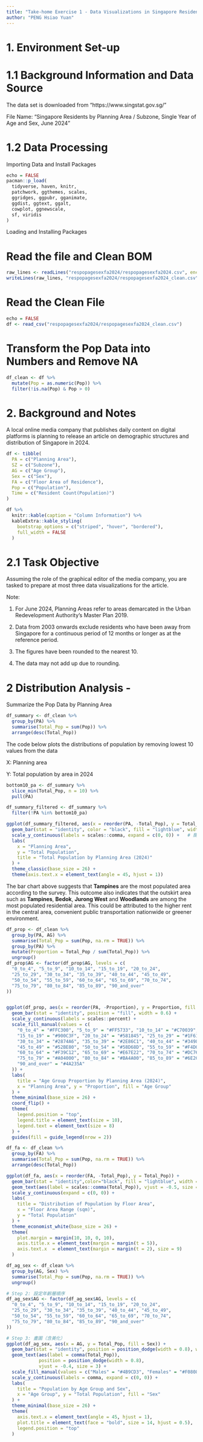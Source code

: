 ```yaml
---
title: "Take-home Exercise 1 - Data Visualizations in Singapore Residence by Planning Area"
author: "PENG Hsiao Yuan"
---
```


# 1. Environment Set-up

# 1.1 Background Information and Data Source

The data set is downloaded from "https://www.singstat.gov.sg/"

File Name: "Singapore Residents by Planning Area / Subzone, Single Year of Age and Sex, June 2024"

# 1.2 Data Processing

Importing Data and Install Packages

```r
echo = FALSE
pacman::p_load(
  tidyverse, haven, knitr,
  patchwork, ggthemes, scales,
  ggridges, ggpubr, gganimate,
  ggdist, ggtext, ggalt,
  cowplot, ggnewscale,
  sf, viridis
)
```

Loading and Installing Packages

# Read the file and Clean BOM

```r
raw_lines <- readLines("respopagesexfa2024/respopagesexfa2024.csv", encoding = "UTF-8")
writeLines(raw_lines, "respopagesexfa2024/respopagesexfa2024_clean.csv", useBytes = TRUE)
```

# Read the Clean File

```r
echo = FALSE
df <- read_csv("respopagesexfa2024/respopagesexfa2024_clean.csv")
```

# Transform the Pop Data into Numbers and Remove NA

```r
df_clean <- df %>%
  mutate(Pop = as.numeric(Pop)) %>%
  filter(!is.na(Pop) & Pop > 0)
```

# 2. Background and Notes

A local online media company that publishes daily content on digital platforms is planning to release an article on demographic structures and distribution of Singapore in 2024.

```r
df <- tibble(
  PA = c("Planning Area"),
  SZ = c("Subzone"),
  AG = c("Age Group"),
  Sex = c("Sex"),
  FA = c("Floor Area of Residence"),
  Pop = c("Population"),
  Time = c("Resident Count(Population)")
)

df %>%
  knitr::kable(caption = "Column Information") %>%
  kableExtra::kable_styling(
    bootstrap_options = c("striped", "hover", "bordered"),
    full_width = FALSE
  )
```

# 2.1 Task Objective

Assuming the role of the graphical editor of the media company, you are tasked to prepare at most three data visualizations for the article.

Note:

1)  For June 2024, Planning Areas refer to areas demarcated in the Urban Redevelopment Authority's Master Plan 2019.

2)  Data from 2003 onwards exclude residents who have been away from Singapore for a continuous period of 12 months or longer as at the reference period.

3)  The figures have been rounded to the nearest 10.

4)  The data may not add up due to rounding.

# 2 Distribution Analysis -

Summarize the Pop Data by Planning Area

```r
df_summary <- df_clean %>%
  group_by(PA) %>%
  summarise(Total_Pop = sum(Pop)) %>%
  arrange(desc(Total_Pop))
```

The code below plots the distributions of population by removing lowest 10 values from the data

X: Planning area

Y: Total population by area in 2024

```r

bottom10_pa <- df_summary %>%
  slice_min(Total_Pop, n = 10) %>%
  pull(PA)

df_summary_filtered <- df_summary %>%
  filter(!PA %in% bottom10_pa)

ggplot(df_summary_filtered, aes(x = reorder(PA, -Total_Pop), y = Total_Pop)) +
  geom_bar(stat = "identity", color = "black", fill = "lightblue", width = 0.75) +
  scale_y_continuous(labels = scales::comma, expand = c(0, 0)) +   # 關鍵：貼底
  labs(
    x = "Planning Area",
    y = "Total Population",
    title = "Total Population by Planning Area (2024)"
  ) +
  theme_classic(base_size = 26) +
  theme(axis.text.x = element_text(angle = 45, hjust = 1))
```

The bar chart above suggests that **Tampines** are the most populated area according to the survey. This outcome also indicates that the outskirt area such as **Tampines**, **Bedok**, **Jurong West** and **Woodlands** are among the most populated residential area. This could be attributed to the higher rent in the central area, convenient public transportation nationwide or greener environment.

```r

df_prop <- df_clean %>%
  group_by(PA, AG) %>%
  summarise(Total_Pop = sum(Pop, na.rm = TRUE)) %>%
  group_by(PA) %>%
  mutate(Proportion = Total_Pop / sum(Total_Pop)) %>%
  ungroup()
df_prop$AG <- factor(df_prop$AG, levels = c(
  "0_to_4", "5_to_9", "10_to_14", "15_to_19", "20_to_24",
  "25_to_29", "30_to_34", "35_to_39", "40_to_44", "45_to_49",
  "50_to_54", "55_to_59", "60_to_64", "65_to_69", "70_to_74",
  "75_to_79", "80_to_84", "85_to_89", "90_and_over"
))


ggplot(df_prop, aes(x = reorder(PA, -Proportion), y = Proportion, fill = AG)) +
  geom_bar(stat = "identity", position = "fill", width = 0.6) +
  scale_y_continuous(labels = scales::percent) +
  scale_fill_manual(values = c(
    "0_to_4" = "#FFC300", "5_to_9" = "#FF5733", "10_to_14" = "#C70039",
    "15_to_19" = "#900C3F", "20_to_24" = "#581845", "25_to_29" = "#1F618D",
    "30_to_34" = "#2874A6", "35_to_39" = "#2E86C1", "40_to_44" = "#3498DB",
    "45_to_49" = "#52BE80", "50_to_54" = "#58D68D", "55_to_59" = "#F4D03F",
    "60_to_64" = "#F39C12", "65_to_69" = "#E67E22", "70_to_74" = "#DC7633",
    "75_to_79" = "#A04000", "80_to_84" = "#BA4A00", "85_to_89" = "#6E2C00",
    "90_and_over" = "#4A235A"
  )) +
  labs(
    title = "Age Group Proportion by Planning Area (2024)",
    x = "Planning Area", y = "Proportion", fill = "Age Group"
  ) +
  theme_minimal(base_size = 26) +
  coord_flip() +
  theme(
    legend.position = "top",
    legend.title = element_text(size = 10),
    legend.text = element_text(size = 8)
  ) +
  guides(fill = guide_legend(nrow = 2))
```

```r
df_fa <- df_clean %>%
  group_by(FA) %>%
  summarise(Total_Pop = sum(Pop, na.rm = TRUE)) %>%
  arrange(desc(Total_Pop))

ggplot(df_fa, aes(x = reorder(FA, -Total_Pop), y = Total_Pop)) +
  geom_bar(stat = "identity",color="black", fill = "lightblue", width = 0.7) +
  geom_text(aes(label = scales::comma(Total_Pop)), vjust = -0.5, size = 3) +
  scale_y_continuous(expand = c(0, 0)) +
  labs(
    title = "Distribution of Population by Floor Area",
    x = "Floor Area Range (sqm)",
    y = "Total Population"
  ) +
  theme_economist_white(base_size = 26) +
  theme(
    plot.margin = margin(10, 10, 0, 10), 
    axis.title.x = element_text(margin = margin(t = 5)),  
    axis.text.x  = element_text(margin = margin(t = 2), size = 9) 
  )
```

```r
df_ag_sex <- df_clean %>%
  group_by(AG, Sex) %>%
  summarise(Total_Pop = sum(Pop, na.rm = TRUE)) %>%
  ungroup()

# Step 2: 設定年齡層順序
df_ag_sex$AG <- factor(df_ag_sex$AG, levels = c(
  "0_to_4", "5_to_9", "10_to_14", "15_to_19", "20_to_24",
  "25_to_29", "30_to_34", "35_to_39", "40_to_44", "45_to_49",
  "50_to_54", "55_to_59", "60_to_64", "65_to_69", "70_to_74",
  "75_to_79", "80_to_84", "85_to_89", "90_and_over"
))

# Step 3: 畫圖（含美化）
ggplot(df_ag_sex, aes(x = AG, y = Total_Pop, fill = Sex)) +
  geom_bar(stat = "identity", position = position_dodge(width = 0.8), width = 0.7) +
  geom_text(aes(label = comma(Total_Pop)),
            position = position_dodge(width = 0.8),
            vjust = -0.4, size = 3) +
  scale_fill_manual(values = c("Males" = "#4B9CD3", "Females" = "#F08080")) +
  scale_y_continuous(labels = comma, expand = c(0, 0)) +
  labs(
    title = "Population by Age Group and Sex",
    x = "Age Group", y = "Total Population", fill = "Sex"
  ) +
  theme_minimal(base_size = 26) +
  theme(
    axis.text.x = element_text(angle = 45, hjust = 1),
    plot.title = element_text(face = "bold", size = 14, hjust = 0.5),
    legend.position = "top"
  )
```

```r

```

```r

```
